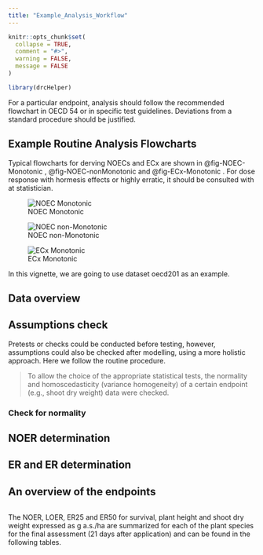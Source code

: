 ```yaml
---
title: "Example_Analysis_Workflow"
---
```


```r
knitr::opts_chunk$set(
  collapse = TRUE,
  comment = "#>",
  warning = FALSE,
  message = FALSE
)
```

```r
library(drcHelper)
```


For a particular endpoint, analysis should follow the recommended flowchart in OECD 54 or in specific test guidelines. Deviations from a standard procedure should be justified.

## Example Routine Analysis Flowcharts

Typical flowcharts for derving NOECs and ECx are shown in @fig-NOEC-Monotonic , @fig-NOEC-nonMonotonic and @fig-ECx-Monotonic . For dose response with hormesis effects or highly erratic, it should be consulted with at statistician. 

![NOEC Monotonic](./assets/NOEC_Monotonic.png){#fig-NOEC-Monotonic}



![NOEC non-Monotonic](./assets/NOEC_nonMonotonic.png){#fig-NOEC-nonMonotonic}


![ECx Monotonic](./assets/ECx_monotonic.png){#fig-ECx-Monotonic}

In this vignette, we are going to use dataset oecd201 as an example.

## Data overview


## Assumptions check

Pretests or checks could be conducted before testing, however, assumptions could also be checked after modelling, using a more holistic approach. Here we follow the routine procedure. 

> To allow the choice of the appropriate statistical tests, the normality and homoscedasticity (variance homogeneity) of a certain endpoint (e.g., shoot dry weight) data were checked.



### Check for normality


## NOER determination


## ER and ER determination 



## An overview of the endpoints

```r

```


The NOER, LOER, ER25 and ER50 for survival, plant height and shoot dry weight expressed as g a.s./ha
are summarized for each of the plant species for the final assessment (21 days after application) and can
be found in the following tables.


